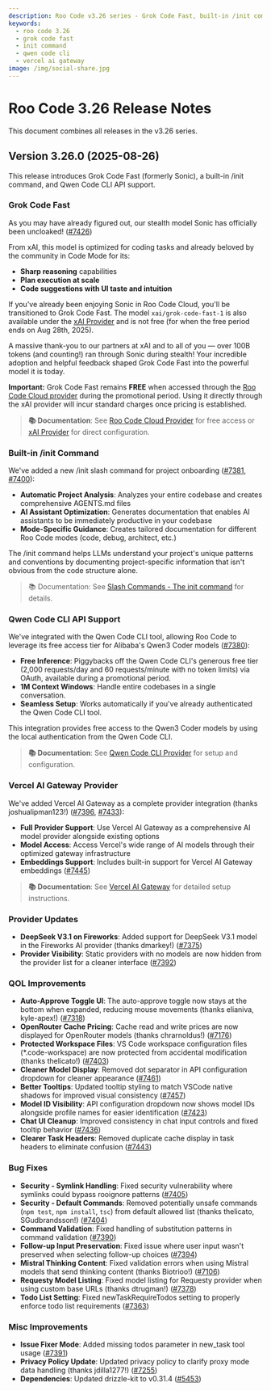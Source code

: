```yaml
---
description: Roo Code v3.26 series - Grok Code Fast, built-in /init command, Qwen Code CLI API support, and Vercel AI Gateway integration.
keywords:
  - roo code 3.26
  - grok code fast
  - init command
  - qwen code cli
  - vercel ai gateway
image: /img/social-share.jpg
---
```


# Roo Code 3.26 Release Notes

This document combines all releases in the v3.26 series.

## Version 3.26.0 (2025-08-26)

This release introduces Grok Code Fast (formerly Sonic), a built-in /init command, and Qwen Code CLI API support.

### Grok Code Fast
As you may have already figured out, our stealth model Sonic has officially been uncloaked! ([#7426](https://github.com/RooCodeInc/Roo-Code/pull/7426))

From xAI, this model is optimized for coding tasks and already beloved by the community in Code Mode for its:
- **Sharp reasoning** capabilities
- **Plan execution at scale**
- **Code suggestions with UI taste and intuition**

If you've already been enjoying Sonic in Roo Code Cloud, you'll be transitioned to Grok Code Fast. The model `xai/grok-code-fast-1` is also available under the [xAI Provider](/providers/xai) and is not free (for when the free period ends on Aug 28th, 2025).

A massive thank-you to our partners at xAI and to all of you — over 100B tokens (and counting!) ran through Sonic during stealth! Your incredible adoption and helpful feedback shaped Grok Code Fast into the powerful model it is today.

**Important:** Grok Code Fast remains **FREE** when accessed through the [Roo Code Cloud provider](/providers/roo-code-cloud) during the promotional period. Using it directly through the xAI provider will incur standard charges once pricing is established.

> **📚 Documentation**: See [Roo Code Cloud Provider](/providers/roo-code-cloud) for free access or [xAI Provider](/providers/xai) for direct configuration.

### Built-in /init Command

We've added a new /init slash command for project onboarding ([#7381](https://github.com/RooCodeInc/Roo-Code/pull/7381), [#7400](https://github.com/RooCodeInc/Roo-Code/pull/7400)):

- **Automatic Project Analysis**: Analyzes your entire codebase and creates comprehensive AGENTS.md files
- **AI Assistant Optimization**: Generates documentation that enables AI assistants to be immediately productive in your codebase
- **Mode-Specific Guidance**: Creates tailored documentation for different Roo Code modes (code, debug, architect, etc.)

The /init command helps LLMs understand your project's unique patterns and conventions by documenting project-specific information that isn't obvious from the code structure alone.

> 📚 Documentation: See [Slash Commands - The init command](/features/slash-commands#the-init-command) for details.

### Qwen Code CLI API Support

We've integrated with the Qwen Code CLI tool, allowing Roo Code to leverage its free access tier for Alibaba's Qwen3 Coder models ([#7380](https://github.com/RooCodeInc/Roo-Code/pull/7380)):

- **Free Inference**: Piggybacks off the Qwen Code CLI's generous free tier (2,000 requests/day and 60 requests/minute with no token limits) via OAuth, available during a promotional period.
- **1M Context Windows**: Handle entire codebases in a single conversation.
- **Seamless Setup**: Works automatically if you've already authenticated the Qwen Code CLI tool.

This integration provides free access to the Qwen3 Coder models by using the local authentication from the Qwen Code CLI.

> **📚 Documentation**: See [Qwen Code CLI Provider](/providers/qwen-code) for setup and configuration.

### Vercel AI Gateway Provider

We've added Vercel AI Gateway as a complete provider integration (thanks joshualipman123!) ([#7396](https://github.com/RooCodeInc/Roo-Code/pull/7396), [#7433](https://github.com/RooCodeInc/Roo-Code/pull/7433)):

- **Full Provider Support**: Use Vercel AI Gateway as a comprehensive AI model provider alongside existing options
- **Model Access**: Access Vercel's wide range of AI models through their optimized gateway infrastructure
- **Embeddings Support**: Includes built-in support for Vercel AI Gateway embeddings ([#7445](https://github.com/RooCodeInc/Roo-Code/pull/7445))

> **📚 Documentation**: See [Vercel AI Gateway](/providers/vercel-ai-gateway) for detailed setup instructions.

### Provider Updates

* **DeepSeek V3.1 on Fireworks**: Added support for DeepSeek V3.1 model in the Fireworks AI provider (thanks dmarkey!) ([#7375](https://github.com/RooCodeInc/Roo-Code/pull/7375))
* **Provider Visibility**: Static providers with no models are now hidden from the provider list for a cleaner interface ([#7392](https://github.com/RooCodeInc/Roo-Code/pull/7392))

### QOL Improvements

* **Auto-Approve Toggle UI**: The auto-approve toggle now stays at the bottom when expanded, reducing mouse movements (thanks elianiva, kyle-apex!) ([#7318](https://github.com/RooCodeInc/Roo-Code/pull/7318))
* **OpenRouter Cache Pricing**: Cache read and write prices are now displayed for OpenRouter models (thanks chrarnoldus!) ([#7176](https://github.com/RooCodeInc/Roo-Code/pull/7176))
* **Protected Workspace Files**: VS Code workspace configuration files (*.code-workspace) are now protected from accidental modification (thanks thelicato!) ([#7403](https://github.com/RooCodeInc/Roo-Code/pull/7403))
* **Cleaner Model Display**: Removed dot separator in API configuration dropdown for cleaner appearance ([#7461](https://github.com/RooCodeInc/Roo-Code/pull/7461))
* **Better Tooltips**: Updated tooltip styling to match VSCode native shadows for improved visual consistency ([#7457](https://github.com/RooCodeInc/Roo-Code/pull/7457))
* **Model ID Visibility**: API configuration dropdown now shows model IDs alongside profile names for easier identification ([#7423](https://github.com/RooCodeInc/Roo-Code/pull/7423))
* **Chat UI Cleanup**: Improved consistency in chat input controls and fixed tooltip behavior ([#7436](https://github.com/RooCodeInc/Roo-Code/pull/7436))
* **Clearer Task Headers**: Removed duplicate cache display in task headers to eliminate confusion ([#7443](https://github.com/RooCodeInc/Roo-Code/pull/7443))

### Bug Fixes

* **Security - Symlink Handling**: Fixed security vulnerability where symlinks could bypass rooignore patterns ([#7405](https://github.com/RooCodeInc/Roo-Code/pull/7405))
* **Security - Default Commands**: Removed potentially unsafe commands (`npm test`, `npm install`, `tsc`) from default allowed list (thanks thelicato, SGudbrandsson!) ([#7404](https://github.com/RooCodeInc/Roo-Code/pull/7404))
* **Command Validation**: Fixed handling of substitution patterns in command validation ([#7390](https://github.com/RooCodeInc/Roo-Code/pull/7390))
* **Follow-up Input Preservation**: Fixed issue where user input wasn't preserved when selecting follow-up choices ([#7394](https://github.com/RooCodeInc/Roo-Code/pull/7394))
* **Mistral Thinking Content**: Fixed validation errors when using Mistral models that send thinking content (thanks Biotrioo!) ([#7106](https://github.com/RooCodeInc/Roo-Code/pull/7106))
* **Requesty Model Listing**: Fixed model listing for Requesty provider when using custom base URLs (thanks dtrugman!) ([#7378](https://github.com/RooCodeInc/Roo-Code/pull/7378))
* **Todo List Setting**: Fixed newTaskRequireTodos setting to properly enforce todo list requirements ([#7363](https://github.com/RooCodeInc/Roo-Code/pull/7363))

### Misc Improvements

* **Issue Fixer Mode**: Added missing todos parameter in new_task tool usage ([#7391](https://github.com/RooCodeInc/Roo-Code/pull/7391))
* **Privacy Policy Update**: Updated privacy policy to clarify proxy mode data handling (thanks jdilla1277!) ([#7255](https://github.com/RooCodeInc/Roo-Code/pull/7255))
* **Dependencies**: Updated drizzle-kit to v0.31.4 ([#5453](https://github.com/RooCodeInc/Roo-Code/pull/5453))